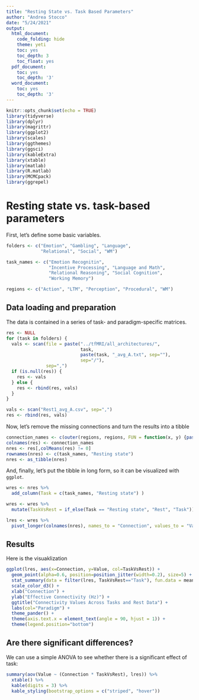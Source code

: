 ```yaml
---
title: "Resting State vs. Task Based Parameters"
author: "Andrea Stocco"
date: "5/24/2021"
output:
  html_document:
    code_folding: hide
    theme: yeti
    toc: yes
    toc_depth: 3
    toc_float: yes
  pdf_document:
    toc: yes
    toc_depth: '3'
  word_document:
    toc: yes
    toc_depth: '3'
---
```


```r
knitr::opts_chunk$set(echo = TRUE)
library(tidyverse)
library(dplyr)
library(magrittr)
library(ggplot2)
library(scales)
library(ggthemes)
library(ggsci)
library(kableExtra)
library(xtable)
library(matlab)
library(R.matlab)
library(MCMCpack)
library(ggrepel)
```
# Resting state vs. task-based parameters

First, let's define some basic variables.

```r
folders <- c("Emotion", "Gambling", "Language", 
             "Relational", "Social", "WM")

task_names <- c("Emotion Recognitin", 
                "Incentive Processing", "Language and Math", 
                "Relational Reasoning", "Social Cognition", 
                "Working Memory")

regions <- c("Action", "LTM", "Perception", "Procedural", "WM")
```

## Data loading and preparation

The data is contained in a series of task- and paradigm-specific matrices. 

```r
res <- NULL
for (task in folders) {
  vals <- scan(file = paste("../tfMRI/all_architectures/", 
                            task, 
                            paste(task, "_avg_A.txt", sep=""),
                            sep="/"),
               sep=",")
  if (is.null(res)) {
    res <- vals
  } else {
    res <- rbind(res, vals)
  }
}

vals <- scan("Rest1_avg_A.csv", sep=",")
res <- rbind(res, vals)

```

Now, let's remove the missing connections and turn the results into a tibble

```r
connection_names <- c(outer(regions, regions, FUN = function(x, y) {paste(x, "->", y)}))
colnames(res) <- connection_names
nres <- res[,colMeans(res) != 0]
rownames(nres) <- c(task_names, "Resting state")
nres <- as_tibble(nres)
```

And, finally, let's put the tibble in long form, so it can be visualized with `ggplot`.

```r
wres <- nres %>%
  add_column(Task = c(task_names, "Resting state") )

wres <- wres %>%
  mutate(TaskVsRest = if_else(Task == "Resting state", "Rest", "Task"))

lres <- wres %>%
  pivot_longer(colnames(nres), names_to = "Connection", values_to = "Value")
```

## Results

Here is the visuaklization

```r

ggplot(lres, aes(x=Connection, y=Value, col=TaskVsRest)) +
  geom_point(alpha=0.6, position=position_jitter(width=0.2), size=5) +
  stat_summary(data = filter(lres, TaskVsRest=="Task"), fun.data = mean_sdl, geom="errorbar", col="darkred", width=0.25) +
  scale_color_d3() +
  xlab("Connection") +
  ylab("Effective Connectivity (Hz)") +
  ggtitle("Connectivity Values Across Tasks and Rest Data") +
  labs(col="Paradigm") +
  theme_pander() +
  theme(axis.text.x = element_text(angle = 90, hjust = 1)) +
  theme(legend.position="bottom")
```

## Are there significant differences?

We can use a simple ANOVA to see whether there is a significant effect of task:

```r
summary(aov(Value ~ (Connection * TaskVsRest), lres)) %>%
  xtable() %>%
  kable(digits = 3) %>%
  kable_styling(bootstrap_options = c("striped", "hover"))
```